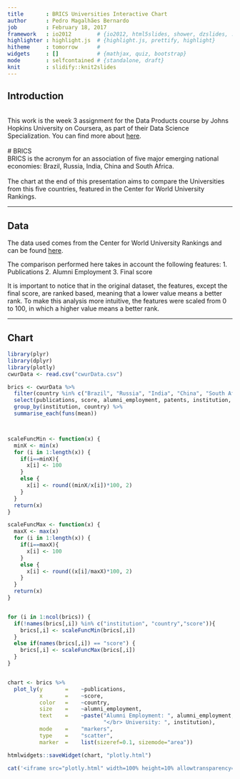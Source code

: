 ```yaml
---
title       : BRICS Universities Interactive Chart
author      : Pedro Magalhães Bernardo
job         : February 18, 2017
framework   : io2012        # {io2012, html5slides, shower, dzslides, ...}
highlighter : highlight.js  # {highlight.js, prettify, highlight}
hitheme     : tomorrow      # 
widgets     : []            # {mathjax, quiz, bootstrap}
mode        : selfcontained # {standalone, draft}
knit        : slidify::knit2slides
---
```

<style>

.title-slide {
  background-color: #FFFFFF;
}
</style>

## Introduction
<br/>
This work is the week 3 assignment for the Data Products course by Johns Hopkins University on Coursera, as part of their Data Science Specialization. You can find more about <a href="https://www.coursera.org/specializations/jhu-data-science">here</a>.   
<br/>
# BRICS 
<br/>
BRICS is the acronym for an association of five major emerging national economies: Brazil, Russia, India, China and South Africa.  
<br/>
The chart at the end of this presentation aims to compare the Universities from this five countries, featured in the Center for World University Rankings.

---

## Data

The data used comes from the Center for World University Rankings and can be found <a href="https://www.kaggle.com/mylesoneill/world-university-rankings">here</a>.

The comparison performed here takes in account the following features:
  1. Publications
  2. Alumni Employment
  3. Final score
  
It is important to notice that in the original dataset, the features, except the final score, are ranked based, meaning that a lower value means a better rank. To make this analysis more intuitive, the features were scaled from 0 to 100, in which a higher value means a better rank.

--- 

## Chart

```r
library(plyr)
library(dplyr)
library(plotly)
cwurData <- read.csv("cwurData.csv")

brics <- cwurData %>%
  filter(country %in% c("Brazil", "Russia", "India", "China", "South Africa")) %>%
  select(publications, score, alumni_employment, patents, institution, country) %>%
  group_by(institution, country) %>%
  summarise_each(funs(mean))



scaleFuncMin <- function(x) {
  minX <- min(x)
  for (i in 1:length(x)) {
    if(i==minX){
      x[i] <- 100
    }
    else {
      x[i] <- round((minX/x[i])*100, 2)
    }
  }
  return(x)
}

scaleFuncMax <- function(x) {
  maxX <- max(x)
  for (i in 1:length(x)) {
    if(i==maxX){
      x[i] <- 100
    }
    else {
      x[i] <- round((x[i]/maxX)*100, 2)
    }
  }
  return(x)
}


for (i in 1:ncol(brics)) {
  if(!names(brics[,i]) %in% c("institution", "country","score")){
    brics[,i] <- scaleFuncMin(brics[,i])
  }
  else if(names(brics[,i]) == "score") {
    brics[,i] <- scaleFuncMax(brics[,i])
  }
}


chart <- brics %>%
  plot_ly(y       =    ~publications, 
          x       =    ~score, 
          color   =    ~country, 
          size    =    ~alumni_employment,
          text    =    ~paste("Alumni Employment: ", alumni_employment, 
                              "</br> University: ", institution),
          mode    =    "markers",
          type    =    "scatter",
          marker  =    list(sizeref=0.1, sizemode="area"))

htmlwidgets::saveWidget(chart, "plotly.html")
```

```r
cat('<iframe src="plotly.html" width=100% height=10% allowtransparency="true"> </iframe>')
```
